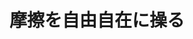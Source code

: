 ﻿---
title: "摩擦を自由自在に操る"
category: "物質理工学院"
vol: 17
interviewee: "岡部・益子 "
url: ""
tags: ["工学","化学","機械","生産","摩擦"]
pdf: "17-4.pdf"
career: ""
pdfurl: "17-4/17-4.pdf"
preface: "さまざまな観点から、研究が行われているトライボロジーですが今までLANDFALLで訪問したは全て生産機械工学科のにとどまっていました。今回、我々LANDFALL取材員は、化学工学科という別の観点からみたトライボロジーを紹介するべく、化学工学科化学工学コースの岡部・益子を訪問させていただきました。"
---
